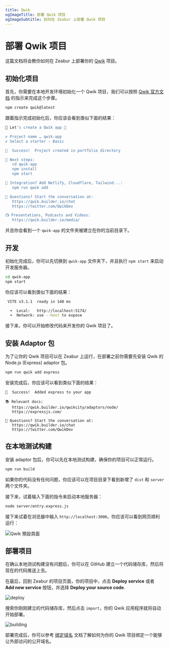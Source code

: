 ```yaml
---
title: Qwik
ogImageTitle: 部署 Qwik 项目
ogImageSubtitle: 如何在 Zeabur 上部署 Qwik 项目
---
```


# 部署 Qwik 项目

这篇文档将会教你如何在 Zeabur 上部署你的 [Qwik](https://qwik.builder.io) 项目。

## 初始化项目

首先，你需要在本地开发环境初始化一个 Qwik 项目，我们可以按照 [Qwik 官方文档](https://qwik.builder.io/docs/getting-started/) 的指示来完成这个步骤。

```bash
npm create qwik@latest
```

跟着指示完成初始化后，你应该会看到类似下面的结果：

```bash
💫 Let's create a Qwik app 💫

✔ Project name … qwik-app
✔ Select a starter › Basic

🦄  Success!  Project created in portfolio directory

🐰 Next steps:
   cd qwik-app
   npm install
   npm start

💬 Integration? Add Netlify, Cloudflare, Tailwind...:
   npm run qwik add

💬 Questions? Start the conversation at:
   https://qwik.builder.io/chat
   https://twitter.com/QwikDev

📺 Presentations, Podcasts and Videos:
   https://qwik.builder.io/media/
```

并且你会看到一个 `qwik-app` 的文件夹被建立在你的当前目录下。

## 开发

初始化完成后，你可以先切换到 `qwik-app` 文件夹下，并且执行 `npm start` 来启动开发服务器。

```bash
cd qwik-app
npm start
```

你应该可以看到类似下面的结果：

```bash
 VITE v3.1.1  ready in 140 ms

  ➜  Local:   http://localhost:5174/
  ➜  Network: use --host to expose
```

接下来，你可以开始修改代码来开发你的 Qwik 项目了。

## 安装 Adaptor 包

为了让你的 Qwik 项目可以在 Zeabur 上运行，在部署之前你需要先安装 Qwik 的 Node.js (Express) adaptor 包。

```bash
npm run qwik add express
```

安装完成后，你应该可以看到类似下面的结果：

```text
🦄  Success!  Added express to your app

📚 Relevant docs:
   https://qwik.builder.io/qwikcity/adaptors/node/
   https://expressjs.com/

💬 Questions? Start the conversation at:
   https://qwik.builder.io/chat
   https://twitter.com/QwikDev
```

## 在本地测试构建

安装 adaptor 包后，你可以先在本地测试构建，确保你的项目可以正常运行。

```bash
npm run build
```

如果你的代码没有任何问题，你应该可以在项目目录下看到新增了 `dist` 和 `server` 两个文件夹。

接下来，试着输入下面的指令来启动本地服务器：

```bash
node server/entry.express.js
```

接下来试着在浏览器中输入 `http://localhost:3000`，你应该可以看到网页顺利运行：

![Qwik 預設頁面](/framework/qwik/localhost.png)

## 部署项目

在确认本地测试构建没有问题后，你可以在 GitHub 建立一个代码储存库，然后将现在的代码推送上去。

在最后，回到 Zeabur 的项目页面，你的项目中，点击 **Deploy service** 或者 **Add new service** 按钮，并选择 **Deploy your source code**.

![deploy](/deploy/common/select-service.en-US.png)

搜索你刚刚建立的代码储存库，然后点击 `import`，你的 Qwik 应用程序就将自动开始部署。

![building](/framework/qwik/building.png)

部署完成后，你可以参考 [绑定域名](..//deploy/domain-binding) 文档了解如何为你的 Qwik 项目绑定一个能够让外部访问的公开域名。
